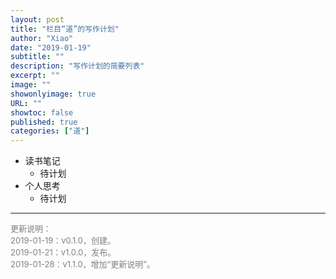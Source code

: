 ```yaml
---
layout: post
title: "栏目“道”的写作计划"
author: "Xiao"
date: "2019-01-19"
subtitle: ""
description: "写作计划的简要列表"
excerpt: ""
image: ""
showonlyimage: true
URL: ""
showtoc: false
published: true
categories: ["道"]
---
```


- 读书笔记
  + 待计划
- 个人思考
  + 待计划

-----------------------------------------------------------------------------------

<font color=#808080 size=2>
    更新说明：  
    2019-01-19：v0.1.0，创建。  
    2019-01-21：v1.0.0，发布。  
    2019-01-28：v1.1.0，增加“更新说明”。
</font>
